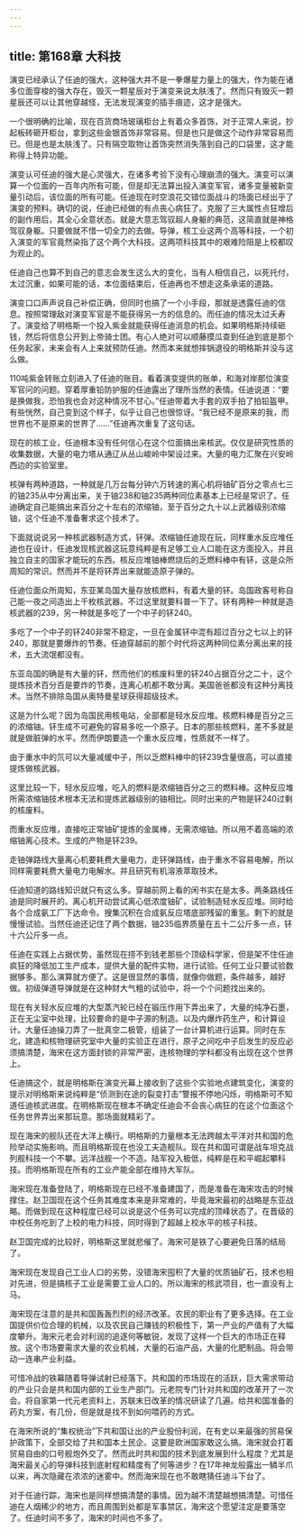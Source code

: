 ```yaml
---
---
---
```

title: 第168章 大科技
---



演变已经承认了任迪的强大，这种强大并不是一拳爆星力量上的强大，作为能在诸多位面穿梭的强大存在，毁灭一颗星辰对于演变来说太肤浅了。然而只有毁灭一颗星辰还可以让其他穿越怪，无法发现演变的插手痕迹，这才是强大。

一个很明确的比喻，现在百货商场玻璃柜台上有着众多首饰，对于正常人来说，抄起板砖砸开柜台，拿到这些金银首饰非常容易。但是也只是做这个动作非常容易而已。但是也是太肤浅了。只有隔空取物让首饰突然消失落到自己的口袋里，这才能称得上特异功能。

演变认可任迪的强大是心灵强大，在诸多考验下没有心理崩溃的强大。演变可以演算一个位面的一百年内所有可能，但是却无法算出投入演变军官，诸多变量被新变量引动后，该位面的所有可能。任迪现在时空浪花交错位面战斗的场面已经出乎了演变的预料。确切的说，任迪已经做的有点丧心病狂了。克服了三大属性点狂增后的副作用后，其全心全意状态。就是大意志驾驭超人身躯的典范，这简直就是神格驾驭身躯。只要做就不惜一切全力的去做。导弹，核工业这两个高等科技，一个初入演变的军官竟然染指了这个两个大科技。这两项科技其中的艰难险阻是上校都叹为观止的。

任迪自己也算不到自己的意志会发生这么大的变化，当有人相信自己，以死托付，太过沉重，如果可能的话，本位面结束后，任迪再也不想走这条承诺的道路。

演变口口声声说自己补偿正确，但同时也搞了一个小手段，那就是透露任迪的信息。按照常理敌对演变军官是不能获得另一方的信息的。而任迪的情况太过夭寿了。演变给了明格斯一个投入紫金就能获得任迪消息的机会。如果明格斯持续砸钱，然后将信息公开到上帝骑士团。有心人绝对可以顺藤摸瓜查到任迪到底是那个任务起家，未来会有人上来就预防任迪。然而本来就想摔锅退役的明格斯并没与这么做。

110吨紫金转账立刻进入了任迪的账目。看着演变提供的账单，和海对岸那位演变军官问的问题。穿着厚重铅防护服的任迪露出了理所当然的表情。任迪说道：“要是换做我，恐怕我也会对这种情况不甘心。”任迪带着大手套的双手拍了拍铅盔甲。有些恍然，自己变到这个样子，似乎让自己也很惊讶。“我已经不是原来的我，而世界也不是原来的世界了……”任迪再次重复了这句话。

现在的核工业，任迪根本没有任何信心在这个位面搞出来核武。仅仅是研究性质的收集数据，大量的电力塔从通辽从丛山峻岭中架设过来。大量的电力汇聚在兴安岭西边的实验室里。

核弹有两种道路，一种就是几万台每分钟六万转速的离心机将铀矿百分之零点七三的铀235从中分离出来，关于铀238和铀235两种同位素基本上已经是常识了。任迪确定自己能搞出来百分之十左右的浓缩铀，至于百分之九十以上武器级别浓缩铀，这个任迪不准备奢求这个技术了。

下面就说说另一种核武器制造方式，钚弹。浓缩铀任迪现在玩，同样重水反应堆任迪也在设计，任迪发现核武器这玩意纯粹是有足够工业人口能在这方面投入，并且独立自主的国家才能玩的东西。核反应堆铀棒燃烧后的乏燃料棒中有钚，这是众所周知的常识。然而并不是将钚弄出来就能造原子弹的。

任迪位面众所周知，东亚某岛国大量存放核燃料，有着大量的钚。岛国政客号称自己能一夜之间造出上千枚核武器。不过这里就要科普一下了。钚有两种一种就是造核武器的239，另一种就是多吃了一个中子的钚240。

多吃了一个中子的钚240非常不稳定，一旦在金属钚中混有超过百分之七以上的钚240，那就是要爆炸的节奏。任迪穿越前的那个时代将这两种同位素分离出来的技术，五大流氓都没有。

东亚岛国的确是有大量的钚，然而他们的核废料里的钚240占据百分之二十，这个提炼技术百分百是要炸的节奏，连离心机都不敢分离。美国爸爸都没有这种分离技术。当然不排除岛国从奥特曼星球获得超级技术。

这是为什么呢？因为岛国民用核电站，全部都是轻水反应堆。核燃料棒是百分之三的浓缩铀。钚生成不可避免的容易多吃一个原子。日本的那些核燃料，差不多就是就是做脏弹的水平。然而伊朗要造一个重水反应堆，性质就不一样了。

由于重水中的氘可以大量减缓中子，所以乏燃料棒中的钚239含量很高，可以直接提炼做核武器。

这里比较一下，轻水反应堆，吃入的燃料是浓缩铀百分之三的燃料棒。这种反应堆所需浓缩铀技术根本无法和提炼武器级别的铀相比。同时出来的产物是钚240过剩的核废料。

而重水反应堆，直接吃正常铀矿提炼的金属棒，无需浓缩铀。所以用不着高端的浓缩铀离心技术。生成的产物是钚239。

走铀弹路线大量离心机要耗费大量电力，走钚弹路线，由于重水不容易电解，所以同样需要耗费大量电力电解水。并且研究有机溶液萃取技术。

任迪知道的路线知识就只有这么多。穿越前网上看的闲书实在是太多。两条路线任迪是同时展开的。离心机开动尝试离心低浓度铀矿，试验制造轻水反应堆。同时给各个合成氨工厂下达命令。搜集沉积在合成氨反应塔底部残留的重氢。剩下的就是慢慢试验。当然任迪还记住了两个数据，铀235临界质量在五十二公斤多一点，钚十六公斤多一点。

任迪在实践上占据优势，虽然现在捞不到钱老那些个顶级科学家，但是架不住任迪疯狂的降低加工生产成本，提供大量的配件实物，进行试验。任何工业只要试验数据够多。那么演算就方便了。这是很显然的事情，就像你做题，条件越多，越好做。初级弹道导弹就是在这种财大气粗的试验中，将一个个问题找出来的。

现在有关轻水反应堆的大型蒸汽轮已经在锻压作用下弄出来了，大量的纯净石墨，正在无尘室中处理，比较要命的是中子源的制造。以及内爆炸药生产，和计算设计。大量任迪操刀弄了一批真空二极管，组装了一台计算机进行运算。同时在东北，建造和核物理研究室中大量的实验正在进行，原子之间吃中子后发生的反应必须搞清楚，海宋在这方面封锁的非常严密，连核物理的学科都没有出现在这个世界上。

任迪搞这个，就是明格斯在演变光幕上接收到了这些个实验地点建筑变化，演变的提示对明格斯来说纯粹是“侦测到在途的裂变打击”警报不停地闪烁，明格斯可不知道任迪核武进度。在明格斯现在根本不确定任迪会不会丧心病狂的在这个位面这个任务世界弄出来那玩意。那场面就精彩了。

现在海宋的舰队还在大洋上横行。明格斯的力量根本无法跨越太平洋对共和国的危险举动实施影响。而且明格斯现在也没工夫造舰队。现在共和国可谓是战车坦克战列舰科技一个不攀。远洋战舰一个不造。陆军投入极低，纯粹是在和平崛起攀科技。而明格斯现在所有的工业产能全部在维持大军队。

海宋现在准备登陆了，明格斯现在已经不准备建国了，而是准备在海宋攻击的时候撑住。赵卫国现在这个任务其难度本来是非常难的，毕竟海宋最初的战略是东亚战略。而做到现在这种程度已经可以说是这个任务可以完成的顶峰状态了。在晋级的中校任务吃到了上校的电力科技，同时得到了超越上校水平的核子科技。

赵卫国完成的比较好，明格斯这里就悲催了。海宋可是铁了心要避免日落的结局了。

海宋现在发现自己工业人口的劣势，没错海宋囤积了大量的优质铀矿石，技术也相对先进，但是搞核子工业是需要工业人口的。所以海宋的核武项目，也一直没有上马。

海宋现在注意的是共和国轰轰烈烈的经济改革。农民的职业有了更多选择。在工业国提供价位合理的机械，以及农民自己赚钱的积极性下，第一产业的产值有了大幅度攀升。海宋元老会对利润的追逐何等敏锐，发现了这样一个巨大的市场正在释放。这个市场要需求大量的农业机械，大量的石油产品，大量的化肥制品。将会带动一连串产业利益。

可惜冷战的铁幕随着导弹试射已经落下。共和国的市场现在的活跃，巨大需求带动的产业只会是共和国内部的工业生产部门。元老院专门针对共和国的改革开了一次会。将自家第一代元老资料上，苏联末日改革的情况研读了几遍。给共和国准备的药丸方案，有几份，但是就是找不到如何喂药的方式。

在海宋所说的“集权统治”下共和国让出的产业股份利润，在有史以来最强的贸易保护政策下，全部交给了共和国本土民企。这要是欧洲国家敢这么搞。海宋就会打着贸易自由的口号舰炮外交了。然而此时共和国的技术到底发展到什么程度？尤其是海宋最关心的导弹科技到底射程和精度有了何等进步？在17年神龙般露出一鳞半爪以来，再次隐藏在浓浓的迷雾中。然而海宋现在也不敢瞎猜任迪斗下台了。

对于任迪行踪，海宋也是同样想搞清楚的事情。因为越不清楚越想搞清楚。可惜任迪在人烟稀少的地方，而且周围到处都是军事禁区，海宋这个愿望注定是要落空了。任迪时间不多了，海宋的时间也不多了。